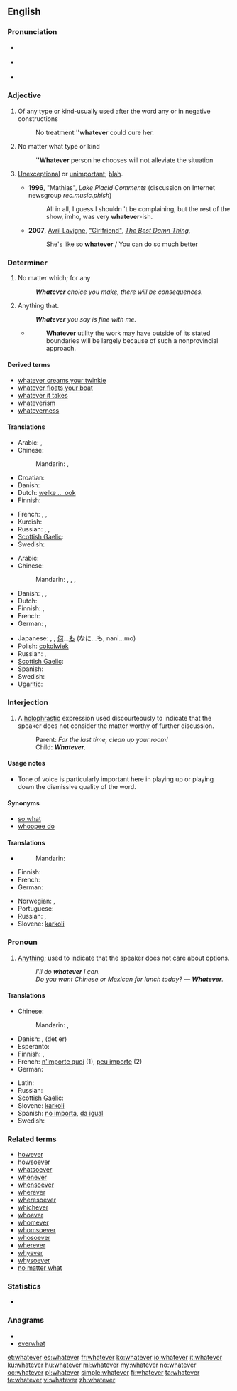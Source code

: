 ==English==

===Pronunciation===
* {{a|RP}} {{IPA|/ʍɒtˈɛvə/}}
* {{a|GenAm}} {{IPA|/ʍɑtˈɛvɚ/}}
* {{audio|en-us-whatever.ogg|Audio (US)}}
*: {{rhymes|ɛvə(r)}}

===Adjective===
{{en-adj}}

# Of any type or kind-usually used after the word any or in negative constructions
#: No treatment '''''whatever''' could cure her.
# No matter what type or kind
#: '''''Whatever''' person he chooses will not alleviate the situation
# {{colloquial}} [[unexceptional|Unexceptional]] or [[unimportant]]; [[blah]].
#* '''1996''', "Mathias", ''Lake Placid Comments'' (discussion on Internet newsgroup ''rec.music.phish'')
#*: All in all, I guess I shouldn 't be complaining, but the rest of the show, imho, was very '''whatever'''-ish.
#* '''2007''', [[w:Avril Lavigne|Avril Lavigne]], [[w:Girlfriend (Avril Lavigne song)|"Girlfriend"]], [[w:The Best Damn Thing|''The Best Damn Thing'']],
#*: She's like so '''whatever'''&nbsp;/ You can do so much better

===Determiner===
{{en-det}}

# No matter which; for any
#: '''''Whatever''' choice you make, there will be consequences.''
# {{context|relative}} Anything that.
#: '''''Whatever''' you say is fine with me.''
#* {{RQ:Schuster Hepaticae V|viii}}
#*: '''Whatever''' utility the work may have outside of its stated boundaries will be largely because of such a nonprovincial approach.

====Derived terms====
* [[whatever creams your twinkie]]
* [[whatever floats your boat]]
* [[whatever it takes]]
* [[whateverism]]
* [[whateverness]]

====Translations====
{{trans-top|no matter which; for any}}
* Arabic: {{t|ar|أي|tr='ayy}},  {{t|ar|أيما|tr='áyyamaa}}
* Chinese:
*: Mandarin: {{t|cmn|不管怎樣|sc=Hani}},  {{t|cmn|不管怎样|tr=bùguǎn zěnyàng|sc=Hani}}
* Croatian: {{t|hr|koji god}}
* Danish: {{t+|da|uanset}}
* Dutch: [[welke ... ook]]
* Finnish: {{t-|fi|tahansa|alt=minkä tahansa}}
{{trans-mid}}
* French: {{t|fr|quel que soit}},  {{t|fr|n'importe quel|m}},  {{t|fr|n'importe quelle|f}}
* Kurdish: {{ku-Arab|[[هه‌رچی]]}}
* Russian: {{t|ru|какой бы ни|tr=kakój by ni}},  {{t+|ru|любой|tr=ljubój}},  {{t|ru|какой бы то ни было|tr=kakój by to ní bylo}}
* [[Scottish Gaelic]]: {{t-|gd|ge be|xs=Scottish Gaelic}}
* Swedish: {{t-|sv|vad som helst}}
{{trans-bottom}}

{{trans-top|anything}}
* Arabic: {{t|ar|أي شيء|tr='ayy shay'}}
* Chinese:
*: Mandarin: {{t|cmn|無論什麼|sc=Hani}},  {{t|cmn|无论什么|tr=wúlùn shénme|sc=Hani}}, {{t|cmn|無論何事|sc=Hani}},  {{t|cmn|无论何事|tr=wúlùn héshì|sc=Hani}}
* Danish: {{t|da|hvad end}}, {{t|da|alt hvad}}, {{t|da|hvad som helst}}
* Dutch: {{t-|nl|maakt niet uit}}
* Finnish: {{t-|fi|tahansa|alt=mitä tahansa}}, {{t|fi|mikä ikinä}}
* French: {{t+|fr|quoi que}}
* German: {{t|de|was immer}},  {{t|de|was auch immer}}
{{trans-mid}}
* Japanese: {{t|ja|何でも|tr=なんでも, nan-demo}},  {{t|ja|何事も|tr=なにごとも, nanigoto-mo}}, [[何]]...[[も]] (なに...も, nani...mo)
* Polish: [[cokolwiek]]
* Russian: {{t|ru|всё, что|tr=vsjo, čto}} {{qualifier|read: vsjo, što}}, {{t|ru|что бы ни|tr=čtó by ni}} {{qualifier|read: štó by ni}}
* [[Scottish Gaelic]]: {{t-|gd|ge be dè|xs=Scottish Gaelic}}
* Spanish: {{t|es|lo que sea}}
* Swedish: {{t-|sv|vad som helst}}
* [[Ugaritic]]: {{tø|uga|𐎎𐎐𐎎|tr=mnm|sc=Ugar|xs=Ugaritic}}
{{trans-bottom}}

===Interjection===
{{en-interj}}

# {{colloquial|dismissive}} A [[holophrastic]] expression used discourteously to indicate that the speaker does not consider the matter worthy of further discussion.
#: Parent: ''For the last time, clean up your room!''
#: Child: '''''Whatever'''.''

====Usage notes====
* Tone of voice is particularly important here in playing up or playing down the dismissive quality of the word.

====Synonyms====
* [[so what]]
* [[whoopee do]]

====Translations====
{{trans-top|indicating the matter is not worthy of further discussion}}
* {{trreq|zho}}
*: Mandarin: {{t-|cmn|无论如何|sc=Hani}}
* Finnish: {{t|fi|miten vain}}
* French: {{t|fr|bof}}
* German: {{t-|de|wie dem auch sei}}
{{trans-mid}}
* Norwegian: {{t|no|samma det!}}, {{qualifier|teenage slang}} {{t|no|whatever!}}
* Portuguese: {{t|pt|tanto faz}}
* Russian: {{t+|ru|всё равно|tr=vsjo ravnó}},  {{t|ru|ну и ладно|tr=nu i ládno}}
* Slovene: [[karkoli]]
{{trans-bottom}}

===Pronoun===
{{en-pron}}

# [[anything|Anything]]; used to indicate that the speaker does not care about options.
#: ''I'll do '''whatever''' I can.''
#: ''Do you want Chinese or Mexican for lunch today? &mdash; '''Whatever'''.''

====Translations====
{{trans-top|anything}}
* Chinese:
*: Mandarin: {{t|cmn|無論什麼|sc=Hani}},  {{t|cmn|无论什么|tr=wúlùn shénme|sc=Hani}}
* Danish: {{t|da|hvad som helst}}, (det er) {{t|da|ligegyldigt}}
* Esperanto: {{t-|eo|kio ajn|xs=Esperanto}}
* Finnish: {{t-|fi|tahansa|alt=mitä tahansa}}, {{t|fi|mikä ikinä}}
* French: [[n'importe quoi]] (1), [[peu importe]] (2)
* German: {{t+|de|egal}}
{{trans-mid}}
* Latin: {{t-|la|quisquis}}
* Russian: {{t|ru|что угодно|tr=čto ugódno}} {{qualifier|read: što ugódno}}
* [[Scottish Gaelic]]: {{t-|gd|ge be dè|xs=Scottish Gaelic}}
* Slovene: [[karkoli]]
* Spanish: [[no importa]], [[da igual]]
* Swedish: {{t-|sv|vad som helst}}
{{trans-bottom}}

===Related terms===
* [[however]]
* [[howsoever]]
* [[whatsoever]]
* [[whenever]]
* [[whensoever]]
* [[wherever]]
* [[wheresoever]]
* [[whichever]]
* [[whoever]]
* [[whomever]]
* [[whomsoever]]
* [[whosoever]]
* [[wherever]]
* [[whyever]]
* [[whysoever]]
* [[no matter what]]

===Statistics===
* {{rank|George|influence|March|668|whatever|reach|secret|showed}}

===Anagrams===
* {{alphagram|aeehrtvw}}
* [[everwhat#English|everwhat]]

[[et:whatever]]
[[es:whatever]]
[[fr:whatever]]
[[ko:whatever]]
[[io:whatever]]
[[it:whatever]]
[[ku:whatever]]
[[hu:whatever]]
[[ml:whatever]]
[[my:whatever]]
[[no:whatever]]
[[oc:whatever]]
[[pl:whatever]]
[[simple:whatever]]
[[fi:whatever]]
[[ta:whatever]]
[[te:whatever]]
[[vi:whatever]]
[[zh:whatever]]